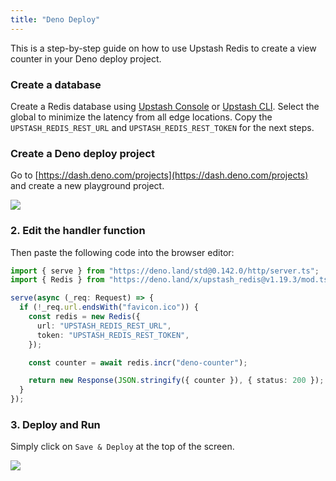 ```yaml
---
title: "Deno Deploy"
---
```


This is a step-by-step guide on how to use Upstash Redis to create a view
counter in your Deno deploy project.

### Create a database

Create a Redis database using [Upstash Console](https://console.upstash.com) or
[Upstash CLI](https://github.com/upstash/cli). Select the global to minimize the
latency from all edge locations. Copy the `UPSTASH_REDIS_REST_URL` and
`UPSTASH_REDIS_REST_TOKEN` for the next steps.

### Create a Deno deploy project

Go to [https://dash.deno.com/projects](https://dash.deno.com/projects) and
create a new playground project.

![](/img/redis-deno/create.png)

### 2. Edit the handler function

Then paste the following code into the browser editor:

```ts
import { serve } from "https://deno.land/std@0.142.0/http/server.ts";
import { Redis } from "https://deno.land/x/upstash_redis@v1.19.3/mod.ts";

serve(async (_req: Request) => {
  if (!_req.url.endsWith("favicon.ico")) {
    const redis = new Redis({
      url: "UPSTASH_REDIS_REST_URL",
      token: "UPSTASH_REDIS_REST_TOKEN",
    });

    const counter = await redis.incr("deno-counter");

    return new Response(JSON.stringify({ counter }), { status: 200 });
  }
});
```

### 3. Deploy and Run

Simply click on `Save & Deploy` at the top of the screen.

![](/img/redis-deno/deploy.png)
